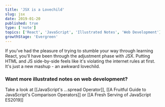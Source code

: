 ```yaml
---
title: 'JSX is a Lovechild'
slug: jsx
date: 2019-01-20
published: true
type: ['note']
topics: ['React', 'JavaScript', 'Illustrated Notes', 'Web Development']
growthStage: 'Evergreen'
---
```


If you've had the pleasure of trying to stumble your way through learning React, you'll have been through the adjustment phase with JSX. Putting HTML and JS side-by-side feels like it's violating the internet rules at first. It's just a new mashup - an awkward lovechild.

<BasicImage alt="JSX is like the lovechild of HTML and JS. It mixes the best of both worlds" src="https://res.cloudinary.com/dg3gyk0gu/image/upload/c_scale,w_900/v1592262858/maggieappleton.com/egghead-course-notes/JSX_Final_2x.png" />

### Want more illustrated notes on web development?

Take a look at [[JavaScript's ...spread Operator]], [[A Fruitful Guide to JavaScript's Comparison Operators]] or [[A Fresh Serving of JavaScript ES2019]]